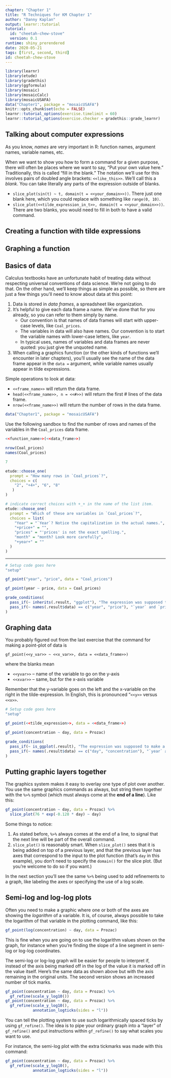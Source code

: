 ```yaml
---
chapter: "Chapter 1"
title: "R Techniques for KM Chapter 1"
author: "Danny Kaplan"
output: learnr::tutorial
tutorial:
  id: "cheetah-chew-stove"
  version: 0.1
runtime: shiny_prerendered
date: 2020-05-21 
tags: [first, second, third]
id: cheetah-chew-stove
---
```


```r
library(learnr)
library(etude)
library(gradethis)
library(ggformula)
library(mosaic)
library(mosaicCalc)
library(mosaicUSAFA)
data("Chapter1", package = "mosaicUSAFA")
knitr::opts_chunk$set(echo = FALSE)
learnr::tutorial_options(exercise.timelimit = 60)
learnr::tutorial_options(exercise.checker = gradethis::grade_learnr)
```

## Talking about computer expressions

As you know, *names* are very important in R: function names, argument names, variable names, etc.

When we want to show you how to form a command for a given purpose, there will often be places where we want to say, "Put your own value here." Traditionally, this is called "fill in the blank." The notation we'll use for this involves pairs of doubled angle brackets: `<<like_this>>`. We'll call this a *blank*. You can take literally any parts of the expression outside of blanks. 

- `slice_plot(sin(t) ~ t, domain(t = <<your_domain>>))`. There just one blank here, which you could replace with something like `range(0, 10)`.
- `slice_plot(<<tilde_expression_in_t>>, domain(t = <<your_domain>>))`. There are two blanks, you would need to fill in both to have a valid command.

## Creating a function with tilde expressions

## Graphing a function

## Basics of data

Calculus textbooks have an unfortunate habit of treating data without respecting universal conventions of data science. We're not going to do that. On the other hand, we'll keep things as simple as possible, so there are just a few things you'll need to know about data at this point:

1. Data is stored in *data frames*, a spreadsheet like organization.
2. It's helpful to give each data frame a name. We've done that for you already, so you can refer to them simply by name.
    - Our convention is that names of data frames will start with upper-case levels, like `Coal_prices`.
    - The variables in data will also have names. Our convention is to start the variable names with lower-case letters, like `year`.
    - In typical uses, names of variables and data frames are never quoted: you just give the unquoted name.
3. When calling a graphics function (or the other kinds of functions we'll encounter in later chapters), you'll usually see the name of the data frame appear in the `data = ` argument, while variable names usually appear in tilde expressions.

Simple operations to look at data:

- `<<frame_name>>` will return the data frame.
- `head(<<frame_name>>, n = <<#>>)` will return the first # lines of the data frame.
- `nrow(<<frame_name>>)` will return the number of rows in the data frame.




<!------------------ Start learnr exercise: cheetah-chew-stove-E1 -->

```r
data("Chapter1", package = "mosaicUSAFA")
```

Use the following sandbox to find the number of rows and names of the variables in the `Coal_prices` data frame.

```r
<<function_name>>(<<data_frame>>)
```

```r
nrow(Coal_prices)
names(Coal_prices)
```

```r
7
```

<!-------------------- End of learnr exercise: cheetah-chew-stove-E1 -->

```r
etude::choose_one(
  prompt = "How many rows in `Coal_prices`?",
  choices = c(
    "2", "+4+", "6", "8"
   )
)
```


```r
# indicate correct choices with +_+ in the name of the list item.
etude::choose_one(
  prompt = "Which of these are variables in `Coal_prices`?",
  choices = list(
    "Year" = "`Year`? Notice the capitalization in the actual names.",
    "+price+" = "",
    "prices" = "'prices' is not the exact spelling.",
    "month" = "month? Look more carefully",
    "+year+" = ""
  )
)
```

---

<!------------------ Start learnr exercise: cheetah-chew-stove-E2 -->

```r
# Setup code goes here
"setup"
```

```r
gf_point("year", "price", data = "Coal_prices")
```

```r
gf_point(year ~ price, data = Coal_prices)
```

```r
grade_conditions(
  pass_if(~ inherits(.result, "ggplot"), "The expression was supposed to make a plot."),
  pass_if(~ names(.result$data) == c("year", "price"), "`year` and `price` should be the variables in the tilde expression.")
)
```

<!-------------------- End of learnr exercise: cheetah-chew-stove-E2 -->

## Graphing data

You probably figured out from the last exercise that the command for making a point-plot of data is

`gf_point(<<y_var>> ~ <<x_var>>, data = <<data_frame>>)`

where the blanks mean

- `<<yvar>>` -- name of the variable to go on the y-axis
- `<<xvar>>` -- same, but for the x-axis variable

Remember that the y-variable goes on the left and the x-variable on the right in the tilde-expression. In English, this is pronounced "`<<y>>` versus `<<x>>`.

<!------------------ Start learnr exercise: cheetah-chew-stove-E3 -->

```r
# Setup code goes here
"setup"
```

```r
gf_point(<<tilde_expression>>, data = <<data_frame>>)
```

```r
gf_point(concentration ~ day, data = Prozac)
```

```r
grade_conditions(
  pass_if(~ is_ggplot(.result), "The expression was supposed to make a plot."),
  pass_if(~ names(.result$data) == c("day", "concentration"), "`year` and `price` should be the variables in the tilde expression.")
)
```

<!-------------------- End of learnr exercise: cheetah-chew-stove-E3 -->

## Putting graphic layers together

The graphics system makes it easy to overlay one type of plot over another. You use the same graphics commands as always, but string them together with the `%>%` symbol (which must always come at the **end of a line**).  Like this:

```r
gf_point(concentration ~ day, data = Prozac) %>%
  slice_plot(76 * exp(-0.128 * day) ~ day)
```

Some things to notice:

1. As stated before, `%>%` always comes at the end of a line, to signal that the next line will be part of the overall command.
2. `slice_plot()` is reasonably smart. When `slice_plot()` sees that it is being added on top of a previous layer, and that the previous layer has axes that correspond to the input to the plot function (that's `day` in this example), you don't need to specify the `domain()` for the slice plot. (But you're welcome to do so if you want.)

In the next section you'll see the same `%>%` being used to add refinements to a graph, like labeling the axes or specifying the use of a log scale.

## Semi-log and log-log plots

Often you need to make a graphic where one or both of the axes are showing the *logarithm* of a variable. It is, of course, always possible to take the logarithm of that variable in the plotting command, like this:

```r
gf_point(log(concentration) ~ day, data = Prozac)
```

This is fine when you are going on to use the logarithm values shown on the graph, for instance when you're finding the slope of a line segment  in semi-log or log-log coordinates.

The semi-log or log-log graph will be easier for people to interpret if, instead of the axis being marked off in the log of the value it is marked off in the value itself. Here's the same data as shown above but with the axis remaining in the original units. The second version shows an increased number of tick marks.


```r
gf_point(concentration ~ day, data = Prozac) %>%
  gf_refine(scale_y_log10())
gf_point(concentration ~ day, data = Prozac) %>%
  gf_refine(scale_y_log10(), 
            annotation_logticks(sides = "l"))
```

You can tell the plotting system to use such logarithmically spaced ticks by using `gf_refine()`. The idea is to pipe your ordinary graph into a "layer" of `gf_refine()` and put instructions within `gf_refine()` to say what scales you want to use.

For instance, the semi-log plot with the extra tickmarks was made with this command:

```r
gf_point(concentration ~ day, data = Prozac) %>%
  gf_refine(scale_y_log10(), 
            annotation_logticks(sides = "l"))
```

